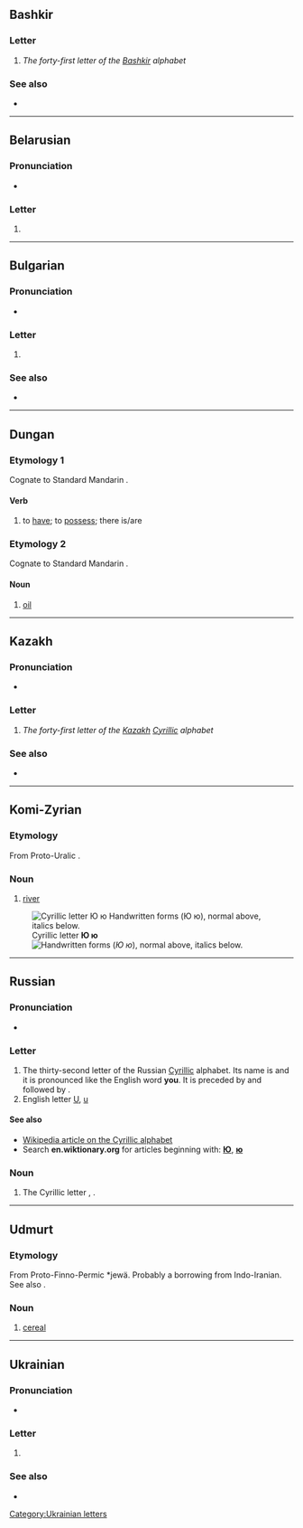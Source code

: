 {{also|Ю|ю̆|Appendix:Variations of "io"}}
{{character info}}
==Bashkir==

===Letter===
{{head|ba|letter|upper case|Ю}}

# ''The forty-first letter of the [[Bashkir]] alphabet''

===See also===
* {{list:Cyrillic script letters/ba}}

----

==Belarusian==

===Pronunciation===
* {{be-IPA}}

===Letter===
{{head|be|letter|lower case||upper case|Ю}}

# {{Cyrl-def|be|letter|31}}

----

==Bulgarian==

===Pronunciation===
* {{qualifier|phoneme}} {{IPA|bg|/ju/}}

===Letter===
{{head|bg|letter|upper case|Ю}}

# {{Cyrl-def|bg|letter|29}}

===See also===
* {{list:Cyrillic script letters/bg}}

----

==Dungan==

===Etymology 1===
Cognate to Standard Mandarin {{zh-l|有}}.

====Verb====
{{head|dng|verb}}

# to [[have]]; to [[possess]]; there is/are

===Etymology 2===
Cognate to Standard Mandarin {{zh-l|油}}.

====Noun====
{{head|dng|noun}}

# [[oil]]

----

==Kazakh==

===Pronunciation===
* {{qualifier|phoneme}} {{IPA|kk|/jʊw/}}

===Letter===
{{head|kk|letter|sc=Cyrl|lower case||upper case|Ю}}

# ''The forty-first letter of the [[Kazakh]] [[Cyrillic]] alphabet''

===See also===
* {{list:Cyrillic script letters/kk}}

----

==Komi-Zyrian==

===Etymology===
From Proto-Uralic {{m|urj-pro|*joke}}.

===Noun===
{{head|kpv|noun}}

# [[river]]

[[File:Cyrillic JU.png|thumb|right|Cyrillic letter '''Ю ю'''<br/>
[[File:32-Russian alphabet-Ю ю.svg|thumb|Handwritten forms]]
(''Ю ю''), normal above, italics below.]]

----

==Russian==

===Pronunciation===
* {{ru-IPA}}

===Letter===
{{head|ru|letter|lower case||upper case|Ю}}

# The thirty-second letter of the Russian [[Cyrillic]] alphabet. Its name is {{m|ru|ю}} and it is pronounced like the English word '''you'''. It is preceded by {{m|ru|э|Э}} and followed by {{m|ru|я|Я}}.
# English letter [[U]], [[u]]

====See also====
* [[w:Cyrillic alphabet|Wikipedia article on the Cyrillic alphabet]]
* Search '''en.wiktionary.org''' for articles beginning with: '''[http://en.wiktionary.org/w/index.php?title=Special%3AAllpages&from=%D0%AE&namespace=0 Ю]''', '''[http://en.wiktionary.org/w/index.php?title=Special%3AAllpages&from=%D1%8E&namespace=0 ю]'''

===Noun===
{{ru-noun||n-in|-}}

# The Cyrillic letter {{m|ru|ю|Ю}}, {{m|ru|ю}}.

{{topics|ru|Cyrillic letter names|Languages|Latin letter names|Letter names}}

----

==Udmurt==

===Etymology===
From Proto-Finno-Permic *jewä. Probably a borrowing from Indo-Iranian. See also {{cog|fi|jyvä}}.

===Noun===
{{head|udm|noun}}

# [[cereal]]

----

==Ukrainian==

===Pronunciation===
* {{qualifier|phoneme}} {{IPA|uk|/ju/}}

===Letter===
{{head|uk|letter|upper case|Ю}}

# {{Cyrl-def|uk|letter|32}}

===See also===
* {{list:Cyrillic script letters/uk}}

[[Category:Ukrainian letters]]
